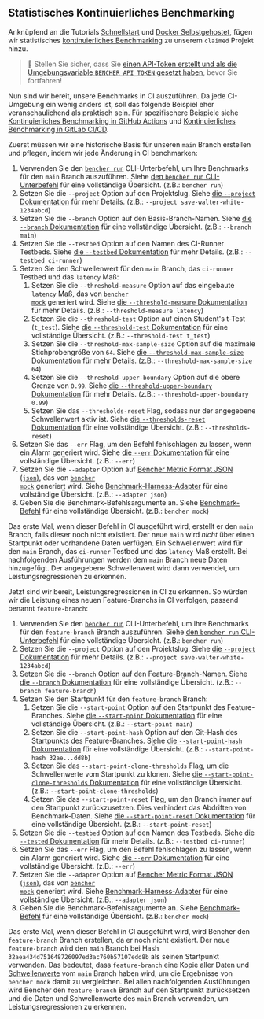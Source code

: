 
## Statistisches Kontinuierliches Benchmarking

Anknüpfend an die Tutorials [Schnellstart][quick start] und [Docker Selbstgehostet][docker self-hosted], fügen wir statistisches [kontinuierliches Benchmarking][continuous benchmarking] zu unserem `claimed` Projekt hinzu.

> 🐰 Stellen Sie sicher, dass Sie
> [einen API-Token erstellt und als die Umgebungsvariable `BENCHER_API_TOKEN` gesetzt haben][create an api token], bevor Sie fortfahren!

[quick start]: /de/docs/tutorial/quick-start/
[docker self-hosted]: /de/docs/tutorial/docker/
[continuous benchmarking]: /de/docs/explanation/continuous-benchmarking/
[create an api token]: /de/docs/tutorial/quick-start/#create-an-api-token

Nun sind wir bereit, unsere Benchmarks in CI auszuführen.
Da jede CI-Umgebung ein wenig anders ist,
soll das folgende Beispiel eher veranschaulichend als praktisch sein.
Für spezifischere Beispiele siehe [Kontinuierliches Benchmarking in GitHub Actions][github actions]
und [Kontinuierliches Benchmarking in GitLab CI/CD][gitlab ci/cd].

[github actions]: /de/docs/how-to/github-actions/
[gitlab ci/cd]: /de/docs/how-to/gitlab-ci-cd/

Zuerst müssen wir eine historische Basis für unseren `main` Branch erstellen und pflegen, indem wir jede Änderung in CI benchmarken:

1. Verwenden Sie den <code><a href="/de/docs/explanation/bencher-run/">bencher run</a></code> CLI-Unterbefehl, um Ihre Benchmarks für den `main` Branch auszuführen.
   Siehe [den `bencher run` CLI-Unterbefehl][bencher run] für eine vollständige Übersicht. (z.B.: `bencher run`)
2. Setzen Sie die `--project` Option auf den Projektslug.
   Siehe [die `--project` Dokumentation][project option] für mehr Details. (z.B.: `--project save-walter-white-1234abcd`)
3. Setzen Sie die `--branch` Option auf den Basis-Branch-Namen.
   Siehe [die `--branch` Dokumentation][branch option] für eine vollständige Übersicht. (z.B.: `--branch main`)
4. Setzen Sie die `--testbed` Option auf den Namen des CI-Runner Testbeds.
   Siehe [die `--testbed` Dokumentation][testbed option] für mehr Details. (z.B.: `--testbed ci-runner`)
5. Setzen Sie den Schwellenwert für den `main` Branch, das `ci-runner` Testbed und das `latency` Maß:
   1. Setzen Sie die `--threshold-measure` Option auf das eingebaute `latency` Maß, das von <code><a href="/de/docs/reference/bencher-metric-format/#bencher-mock">bencher mock</a></code> generiert wird.
   Siehe [die `--threshold-measure` Dokumentation][threshold measure option] für mehr Details. (z.B.: `--threshold-measure latency`)
   2. Setzen Sie die `--threshold-test` Option auf einen Student's t-Test (`t_test`).
   Siehe [die `--threshold-test` Dokumentation][threshold test option] für eine vollständige Übersicht. (z.B.: `--threshold-test t_test`)
   3. Setzen Sie die `--threshold-max-sample-size` Option auf die maximale Stichprobengröße von `64`.
   Siehe [die `--threshold-max-sample-size` Dokumentation][threshold max sample size] für mehr Details. (z.B.: `--threshold-max-sample-size 64`)
   4. Setzen Sie die `--threshold-upper-boundary` Option auf die obere Grenze von `0.99`.
   Siehe [die `--threshold-upper-boundary` Dokumentation][threshold upper boundary] für mehr Details. (z.B.: `--threshold-upper-boundary 0.99`)
   5. Setzen Sie das `--thresholds-reset` Flag, sodass nur der angegebene Schwellenwert aktiv ist.
   Siehe [die `--thresholds-reset` Dokumentation][thresholds reset] für eine vollständige Übersicht. (z.B.: `--thresholds-reset`)
6. Setzen Sie das `--err` Flag, um den Befehl fehlschlagen zu lassen, wenn ein Alarm generiert wird.
   Siehe [die `--err` Dokumentation][alert err] für eine vollständige Übersicht. (z.B.: `--err`)
7. Setzen Sie die `--adapter` Option auf [Bencher Metric Format JSON (`json`)][bmf], das von <code><a href="/de/docs/reference/bencher-metric-format/#bencher-mock">bencher mock</a></code> generiert wird.
   Siehe [Benchmark-Harness-Adapter][adapter json] für eine vollständige Übersicht. (z.B.: `--adapter json`)
8. Geben Sie die Benchmark-Befehlsargumente an.
   Siehe [Benchmark-Befehl][command argument] für eine vollständige Übersicht. (z.B.: `bencher mock`)

Das erste Mal, wenn dieser Befehl in CI ausgeführt wird,
erstellt er den `main` Branch, falls dieser noch nicht existiert.
Der neue `main` wird _nicht_ über einen Startpunkt oder vorhandene Daten verfügen.
Ein Schwellenwert wird für den `main` Branch, das `ci-runner` Testbed und das `latency` Maß erstellt.
Bei nachfolgenden Ausführungen werden dem `main` Branch neue Daten hinzugefügt.
Der angegebene Schwellenwert wird dann verwendet, um Leistungsregressionen zu erkennen.

[bencher run]: /de/docs/explanation/bencher-run/
[project option]: /de/docs/explanation/bencher-run/#--project-project
[branch option]: /de/docs/explanation/branch-selection/#--branch-branch
[testbed option]: /de/docs/explanation/bencher-run/#--testbed-testbed
[threshold measure option]: /de/docs/explanation/thresholds/#--threshold-measure-measure
[threshold test option]: /de/docs/explanation/thresholds/#--threshold-test-test
[threshold max sample size]: /de/docs/explanation/thresholds/#--threshold-max-sample-size-size
[threshold upper boundary]: /de/docs/explanation/thresholds/#--threshold-upper-boundary-boundary
[thresholds reset]: /de/docs/explanation/thresholds/#--thresholds-reset
[alert err]: /de/docs/explanation/thresholds/#--err
[bmf]: /de/docs/reference/bencher-metric-format/
[adapter json]: /de/docs/explanation/adapters/#-json
[command argument]: /de/docs/explanation/bencher-run/#benchmark-command

Jetzt sind wir bereit, Leistungsregressionen in CI zu erkennen.
So würden wir die Leistung eines neuen Feature-Branchs in CI verfolgen, passend benannt `feature-branch`:

1. Verwenden Sie den <code><a href="/de/docs/explanation/bencher-run/">bencher run</a></code> CLI-Unterbefehl, um Ihre Benchmarks für den `feature-branch` Branch auszuführen.
   Siehe [den `bencher run` CLI-Unterbefehl][bencher run] für eine vollständige Übersicht. (z.B.: `bencher run`)
2. Setzen Sie die `--project` Option auf den Projektslug.
   Siehe [die `--project` Dokumentation][project option] für mehr Details. (z.B.: `--project save-walter-white-1234abcd`)
3. Setzen Sie die `--branch` Option auf den Feature-Branch-Namen.
   Siehe [die `--branch` Dokumentation][branch option] für eine vollständige Übersicht. (z.B.: `--branch feature-branch`)
4. Setzen Sie den Startpunkt für den `feature-branch` Branch:
   1. Setzen Sie die `--start-point` Option auf den Startpunkt des Feature-Branches.
   Siehe [die `--start-point` Dokumentation][start point] für eine vollständige Übersicht. (z.B.: `--start-point main`)
   2. Setzen Sie die `--start-point-hash` Option auf den Git-Hash des Startpunkts des Feature-Branches.
   Siehe [die `--start-point-hash` Dokumentation][start point hash] für eine vollständige Übersicht. (z.B.: `--start-point-hash 32ae...dd8b`)
   3. Setzen Sie das `--start-point-clone-thresholds` Flag, um die Schwellenwerte vom Startpunkt zu klonen.
   Siehe [die `--start-point-clone-thresholds` Dokumentation][start point clone thresholds] für eine vollständige Übersicht. (z.B.: `--start-point-clone-thresholds`)
   4. Setzen Sie das `--start-point-reset` Flag, um den Branch immer auf den Startpunkt zurückzusetzen.
   Dies verhindert das Abdriften von Benchmark-Daten.
   Siehe [die `--start-point-reset` Dokumentation][start point reset] für eine vollständige Übersicht. (z.B.: `--start-point-reset`)
5. Setzen Sie die `--testbed` Option auf den Namen des Testbeds.
   Siehe [die `--tested` Dokumentation][testbed option] für mehr Details. (z.B.: `--testbed ci-runner`)
6. Setzen Sie das `--err` Flag, um den Befehl fehlschlagen zu lassen, wenn ein Alarm generiert wird.
   Siehe [die `--err` Dokumentation][alert err] für eine vollständige Übersicht. (z.B.: `--err`)
7. Setzen Sie die `--adapter` Option auf [Bencher Metric Format JSON (`json`)][bmf], das von <code><a href="/de/docs/reference/bencher-metric-format/#bencher-mock">bencher mock</a></code> generiert wird.
   Siehe [Benchmark-Harness-Adapter][adapter json] für eine vollständige Übersicht. (z.B.: `--adapter json`)
8. Geben Sie die Benchmark-Befehlsargumente an.
   Siehe [Benchmark-Befehl][command argument] für eine vollständige Übersicht. (z.B.: `bencher mock`)

Das erste Mal, wenn dieser Befehl in CI ausgeführt wird,
wird Bencher den `feature-branch` Branch erstellen, da er noch nicht existiert.
Der neue `feature-branch` wird den `main` Branch
bei Hash `32aea434d751648726097ed3ac760b57107edd8b` als seinen Startpunkt verwenden.
Das bedeutet, dass `feature-branch` eine Kopie aller Daten und [Schwellenwerte][thresholds] vom `main` Branch haben wird, um die Ergebnisse von `bencher mock` damit zu vergleichen.
Bei allen nachfolgenden Ausführungen wird Bencher den `feature-branch` Branch auf den Startpunkt zurücksetzen
und die Daten und Schwellenwerte des `main` Branch verwenden, um Leistungsregressionen zu erkennen.

[start point]: /de/docs/explanation/branch-selection/#--start-point-branch
[start point hash]: /de/docs/explanation/branch-selection/#--start-point-hash-hash
[start point clone thresholds]: /de/docs/explanation/branch-selection/#--start-point-clone-thresholds
[start point reset]: /de/docs/explanation/branch-selection/#--start-point-reset
[thresholds]: /de/docs/explanation/thresholds/